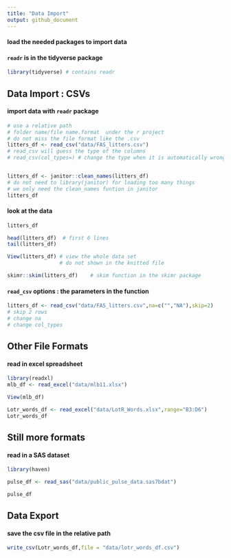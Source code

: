```yaml
---
title: "Data Import"
output: github_document
---
```


#### load the needed packages to import data
#### `readr` is in the tidyverse package
```r
library(tidyverse) # contains readr
```


## Data Import : CSVs

#### import data with `readr` package
```r
# use a relative path
# folder name/file name.format  under the r project
# do not miss the file format like the .csv
litters_df <- read_csv("data/FAS_litters.csv")
# read_csv will guess the type of the columns
# read_csv(col_types=) # change the type when it is automatically wrong


litters_df <- janitor::clean_names(litters_df)  
# do not need to library(janitor) for loading too many things
# we only need the clean_names funtion in janitor
litters_df

```

#### look at the data
```r
litters_df

head(litters_df)  # first 6 lines
tail(litters_df)
```

```r
View(litters_df) # view the whole data set
                 # do not shown in the knitted file

```

```r
skimr::skim(litters_df)    # skim function in the skimr package
```

#### `read_csv` options : the parameters in the function
```r
litters_df <- read_csv("data/FAS_litters.csv",na=c("","NA"),skip=2)
# skip 2 rows
# change na
# change col_types
```



## Other File Formats

#### read in excel spreadsheet
```r
library(readxl)
mlb_df <- read_excel("data/mlb11.xlsx")
```

```r
View(mlb_df)
```

```r
Lotr_words_df <- read_excel("data/LotR_Words.xlsx",range="B3:D6")
Lotr_words_df

```


## Still more formats

#### read in a SAS dataset
```r
library(haven)

pulse_df <- read_sas("data/public_pulse_data.sas7bdat")

pulse_df
```


## Data Export

#### save the csv file in the relative path
```r
write_csv(Lotr_words_df,file = "data/lotr_words_df.csv")
```





